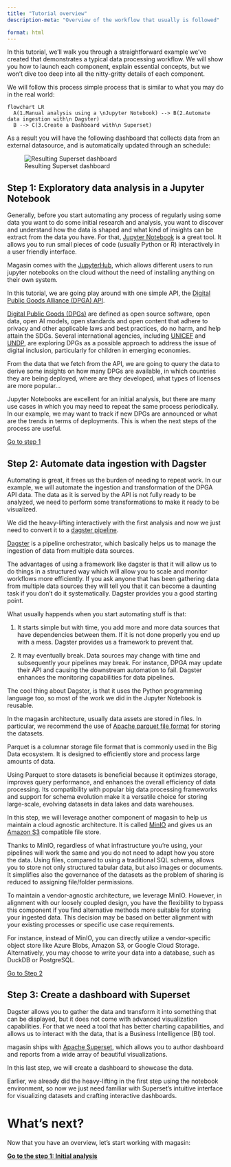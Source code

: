 ```yaml
---
title: "Tutorial overview"
description-meta: "Overview of the workflow that usually is followed"

format: html
---
```


In this tutorial, we'll walk you through a straightforward example we've created that demonstrates a typical data processing workflow. We will show you how to launch each component, explain essential concepts, but we won't dive too deep into all the nitty-gritty details of each component.

We will follow this process simple process that is similar to what you may do in the real world:

```mermaid
flowchart LR
  A(1.Manual analysis using a \nJupyter Notebook) --> B(2.Automate data ingestion with\n Dagster)
  B --> C(3.Create a Dashboard with\n Superset)
```

As a result you will have the following dashboard that collects data from an external datasource, and is automatically updated through an schedule:

![Resulting Superset dashboard](../images/get-started/superset-final-dashboard.png)


## Step 1: Exploratory data analysis in a Jupyter Notebook

Generally, before you start automating any process of regularly using some data you want to do some initial research and analysis, you want to discover and understand how the data is shaped and what kind of insights can be extract from the data you have. For that, [Jupyter Notebook](https://jupyter.org/) is a great tool. It allows you to run small pieces of code (usually Python or R) interactively in a user friendly interface.

Magasin comes with the [JupyterHub](https://jupyter.org/hub), which allows different users to run jupyter notebooks on the cloud without the need of installing anything on their own system.

In this tutorial, we are going play around with one simple API, the [Digital Public Goods Alliance (DPGA) API](https://github.com/DPGAlliance/publicgoods-api?tab=readme-ov-file). 

[Digital Public Goods (DPGs)](https://en.wikipedia.org/wiki/Digital_public_goods) are defined as open source software, open data, open AI models, open standards and open content that adhere to privacy and other applicable laws and best practices, do no harm, and help attain the SDGs. Several international agencies, including [UNICEF](https://www.unicef.org) and [UNDP](https://undp.org), are exploring DPGs as a possible approach to address the issue of digital inclusion, particularly for children in emerging economies. 

From the data that we fetch from the API, we are going to query the data to derive some insights on how many DPGs are available, in which countries they are being deployed, where are they developed, what types of licenses are more popular...

Jupyter Notebooks are excellent for an initial analysis, but there are many use cases in which you may need to repeat the same process periodically. In our example, we may want to track if new DPGs are announced or what are the trends in terms of deployments. This is when the next steps of the process are useful.

[Go to step 1](./exploratory-analysis.qmd)

## Step 2: Automate data ingestion with Dagster

Automating is great, it frees us the burden of needing to repeat work. In our example, we will automate the ingestion and transformation of the DPGA API data. The data as it is served by the API is not fully ready to be analyzed, we need to perform some transformations to make it ready to be visualized. 

We did the heavy-lifting interactively with the first analysis and now we just need to convert it to a [dagster pipeline](https://dagster.io). 

[Dagster](https://dagster.io) is a pipeline orchestrator, which basically helps us to manage the ingestion of data from multiple data sources.

The advantages of using a framework like dagster is that it will allow us to do things in a structured way which will allow you to scale and monitor workflows more efficiently. If you ask anyone that has been gathering data from multiple data sources they will tell you that it can become a daunting task if you don't do it systematically. Dagster provides you a good starting point.

What usually happends when you start automating stuff is that:

1) It starts simple but with time, you add more and more data sources that have dependencies between them. If it is not done properly you end up with a mess. Dagster provides us a framework to prevent that. 

2) It may eventually break. Data sources may change with time and subsequently your pipelines may break. For instance, DPGA may update their API and causing the downstream automation to fail. Dagster enhances the monitoring capabilities for data pipelines.

The cool thing about Dagster, is that it uses the Python programming language too, so most of the work we did in the Jupyter Notebook is reusable.

In the magasin architecture, usually data assets are stored in files. In particular, we recommend the use of [Apache parquet file format](https://parquet.apache.org/) for storing the datasets. 

Parquet is a columnar storage file format that is commonly used in the Big Data ecosystem. It is designed to efficiently store and process large amounts of data. 

Using Parquet to store datasets is beneficial because it optimizes storage, improves query performance, and enhances the overall efficiency of data processing. Its compatibility with popular big data processing frameworks and support for schema evolution make it a versatile choice for storing large-scale, evolving datasets in data lakes and data warehouses.

In this step, we will leverage another component of magasin to help us maintain a cloud agnostic architecture. It is called [MinIO](http://min.io) and gives us an [Amazon S3](https://en.wikipedia.org/wiki/Amazon_S3) compatible file store. 

Thanks to MinIO, regardless of what infrastructure you're using, your pipelines will work the same and you do not need to adapt how you store the data. Using files, compared to using a traditional SQL schema, allows you to store not only structured tabular data, but also images or documents. It simplifies also the governance of the datasets as the problem of sharing is reduced to assigning file/folder permissions.

To maintain a vendor-agnostic architecture, we leverage MinIO. However, in alignment with our loosely coupled design, you have the flexibility to bypass this component if you find alternative methods more suitable for storing your ingested data. This decision may be based on better alignment with your existing processes or specific use case requirements.

For instance, instead of MinIO, you can directly utilize a vendor-specific object store like Azure Blobs, Amazon S3, or Google Cloud Storage. Alternatively, you may choose to write your data into a database, such as DuckDB or PostgreSQL.

[Go to Step 2](./automate-data-ingestion.qmd)

## Step 3: Create a dashboard with Superset

Dagster allows you to gather the data and transform it into something that can be displayed, but it does not come with advanced visualization capabilities. For that we need a tool that has better charting capabilities, and allows us to interact with the data, that is a Business Intelligence (BI) tool. 

magasin ships with [Apache Superset](https://superset.apache.org/), which allows you to author dashboard and reports from a wide array of beautiful visualizations.

In this last step, we will create a dashboard to showcase the data.

Earlier, we already did the heavy-lifting in the first step using the notebook environment, so now we just need familiar with Superset's intuitive interface for visualizing datasets and crafting interactive dashboards.

# What's next?

Now that you have an overview, let's start working with magasin:

**[Go to the step 1: Initial analysis](./exploratory-analysis.qmd)**


